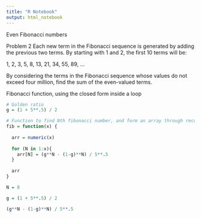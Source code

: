```yaml
---
title: "R Notebook"
output: html_notebook
---
```

Even Fibonacci numbers

Problem 2
Each new term in the Fibonacci sequence is generated by adding the previous two terms. By starting with 1 and 2, the first 10 terms will be:

1, 2, 3, 5, 8, 13, 21, 34, 55, 89, ...

By considering the terms in the Fibonacci sequence whose values do not exceed four million, find the sum of the even-valued terms.

Fibonacci function, using the closed form inside a loop
```r
# Golden ratio
g = (1 + 5**.5) / 2

# Function to find Nth fibonacci number, and form an array through recursion
fib = function(x) {
  
  arr = numeric(x)
  
  for (N in 1:x){
    arr[N] = (g**N - (1-g)**N) / 5**.5
  } 
  
  arr
}

```

```r
N = 8

g = (1 + 5**.5) / 2

(g**N - (1-g)**N) / 5**.5
```

